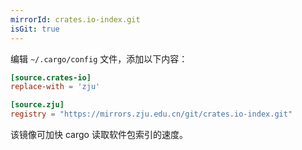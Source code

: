 ```yaml
---
mirrorId: crates.io-index.git
isGit: true
---
```


编辑 `~/.cargo/config` 文件，添加以下内容：

```conf
[source.crates-io]
replace-with = 'zju'

[source.zju]
registry = "https://mirrors.zju.edu.cn/git/crates.io-index.git"
```

该镜像可加快 cargo 读取软件包索引的速度。
